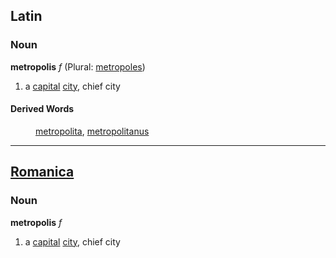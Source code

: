 ==Latin==
===Noun===
'''metropolis''' ''f'' (Plural: [[metropoles]])

#a [[capital]] [[city]], chief city
====Derived Words====
:[[metropolita]], [[metropolitanus]]

----

==[[Romanica]]==
===Noun===
'''metropolis''' ''f''

# a [[capital]] [[city]], chief city